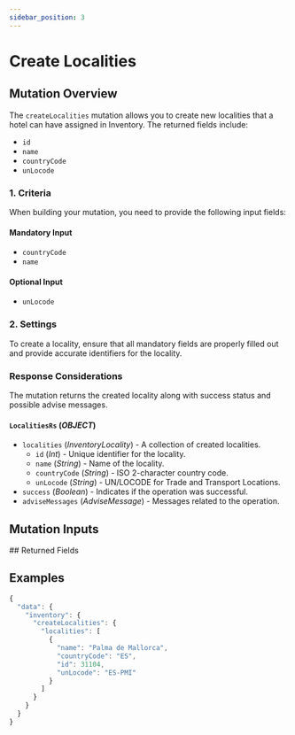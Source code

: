 ```yaml
---
sidebar_position: 3
---
```










































# Create Localities

## Mutation Overview

The `createLocalities` mutation allows you to create new localities that a hotel can have assigned in Inventory. The returned fields include:

* `id`
* `name`
* `countryCode`
* `unLocode`

### 1. Criteria

When building your mutation, you need to provide the following input fields:

#### Mandatory Input
* `countryCode`
* `name`

#### Optional Input
* `unLocode`

### 2. Settings

To create a locality, ensure that all mandatory fields are properly filled out and provide accurate identifiers for the locality.

### Response Considerations

The mutation returns the created locality along with success status and possible advise messages.

#### `LocalitiesRs` (*OBJECT*)
* `localities` (*InventoryLocality*) - A collection of created localities.
  * `id` (*Int*) - Unique identifier for the locality.
  * `name` (*String*) - Name of the locality.
  * `countryCode` (*String*) - ISO 2-character country code.
  * `unLocode` (*String*) - UN/LOCODE for Trade and Transport Locations.
* `success` (*Boolean*) - Indicates if the operation was successful.
* `adviseMessages` (*AdviseMessage*) - Messages related to the operation.
## Mutation Inputs

<InventoryLocalitiesCreateInput />
## Returned Fields

<LocalitiesRs />


## Examples
```js
{
  "data": {
    "inventory": {
      "createLocalities": {
        "localities": [
          {
            "name": "Palma de Mallorca",
            "countryCode": "ES",
            "id": 31104,
            "unLocode": "ES-PMI"
          }
        ]
      }
    }
  }
}
```